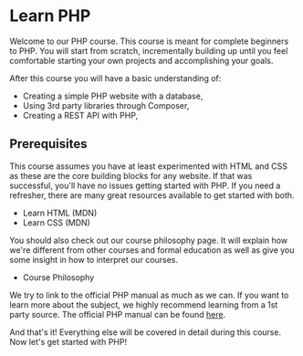 
# Learn PHP

Welcome to our PHP course. This course is meant for complete beginners to PHP.
You will start from scratch, incrementally building up until you feel comfortable starting your own projects and accomplishing your goals.

After this course you will have a basic understanding of:
* Creating a simple PHP website with a database,
* Using 3rd party libraries through Composer,
* Creating a REST API with PHP,

## Prerequisites

This course assumes you have at least experimented with HTML and CSS as these are the core building blocks for any website.
If that was successful, you'll have no issues getting started with PHP. If you need a refresher,
there are many great resources available to get started with both.

* <Link href="https://developer.mozilla.org/en-US/docs/Glossary/HTML" target="_blank">Learn HTML (MDN)</Link>
* <Link href="https://developer.mozilla.org/en-US/docs/Glossary/CSS" target="_blank">Learn CSS (MDN)</Link>

You should also check out our course philosophy page.
It will explain how we're different from other courses and formal education as well as give you some insight in how to interpret our courses.

* <Link href="/philosophy" target="_blank">Course Philosophy</Link>

We try to link to the official PHP manual as much as we can.
If you want to learn more about the subject, we highly recommend learning from a 1st party source.
The official PHP manual can be found [here](https://www.php.net/).

And that's it! Everything else will be covered in detail during this course.
Now let's get started with PHP!

<ChapterNavigator next="/php/01-what-is-php" />
